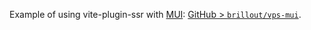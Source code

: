 Example of using vite-plugin-ssr with [MUI](https://mui.com/): [GitHub > `brillout/vps-mui`](https://github.com/brillout/vps-mui).
